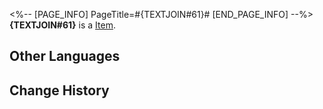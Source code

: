 <%-- [PAGE_INFO]
PageTitle=#{TEXTJOIN#61}#
[END_PAGE_INFO] --%>
{{Item Infobox
|title       = {TEXTJOIN#61}
|id          = 140301
|image       = Item {TEXTJOIN#61}.png
|type        = 
|invCategory = Missions
|rarity      = 3
|effect      = 
|description =
In Mr. Xiyan's story, this is the weapon you and {TEXTJOIN#59} managed to forge. You can tell at a glance that this {TEXTJOIN#61}, emitting an aura of pure danger, is no ordinary item.
It's actually a toy laser gun belonging to Mr. Xiyan's little niece. He forcibly got the toy off her to use it as a prop, and she didn't talk to him for three days. (He returned the toy laser gun to her later and apologized sincerely.)
}}
'''{TEXTJOIN#61}''' is a [[Item]].

==Other Languages==
{{Other Languages
|en   = {TEXTJOIN#61}
|zhs  = {TEXTJOIN#61}
|zht  = {TEXTJOIN#61}
|ja   = {TEXTJOIN#61}
|ko   = {TEXTJOIN#61}
|es   = {TEXTJOIN#61}
|fr   = {TEXTJOIN#61}
|ru   = {TEXTJOIN#61}
|th   = {TEXTJOIN#61}
|vi   = {TEXTJOIN#61}
|de   = {TEXTJOIN#61}
|id   = {TEXTJOIN#61}
|pt   = {TEXTJOIN#61}
}}

==Change History==
{{Change History|2.0}}